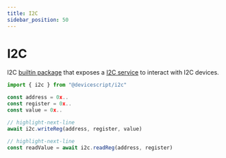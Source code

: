 ```yaml
---
title: I2C
sidebar_position: 50
---
```


# I2C

I2C [builtin package](/developer/packages) that exposes
a [I2C service](/api/clients/i2c/) to interact with I2C devices.

```ts skip
import { i2c } from "@devicescript/i2c"

const address = 0x..
const register = 0x..
const value = 0x..

// highlight-next-line
await i2c.writeReg(address, register, value)

// highlight-next-line
const readValue = await i2c.readReg(address, register)
```
